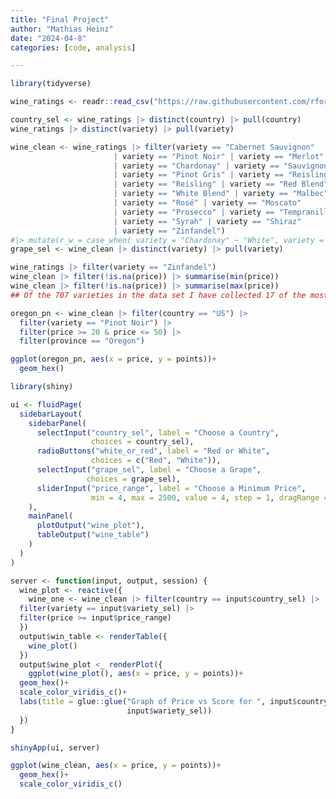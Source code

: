 ```yaml
---
title: "Final Project"
author: "Mathias Heinz"
date: "2024-04-8"
categories: [code, analysis]

---
```

```r
library(tidyverse)

wine_ratings <- readr::read_csv("https://raw.githubusercontent.com/rfordatascience/tidytuesday/master/data/2019/2019-05-28/winemag-data-130k-v2.csv")


```

```r
country_sel <- wine_ratings |> distinct(country) |> pull(country)
wine_ratings |> distinct(variety) |> pull(variety)

wine_clean <- wine_ratings |> filter(variety == "Cabernet Sauvignon" 
                       | variety == "Pinot Noir" | variety == "Merlot" 
                       | variety == "Chardonay" | variety == "Sauvignon Blanc"
                       | variety == "Pinot Gris" | variety == "Reisling"
                       | variety == "Reisling" | variety == "Red Blend"
                       | variety == "White Blend" | variety == "Malbec"
                       | variety == "Rosé" | variety == "Moscato"
                       | variety == "Prosecco" | variety == "Tempranillo"
                       | variety == "Syrah" | variety == "Shiraz"
                       | variety == "Zinfandel") 
#|> mutate(r_w = case_when( variety = "Chardonay" ~ "White", variety = "Sauvignon Blanc" ~ "White"))
grape_sel <- wine_clean |> distinct(variety) |> pull(variety)

wine_ratings |> filter(variety == "Zinfandel")
wine_clean |> filter(!is.na(price)) |> summarise(min(price))
wine_clean |> filter(!is.na(price)) |> summarise(max(price))
## Of the 707 varieties in the data set I have collected 17 of the most popular grape varieties, leaving me with almost 60,000 observations.

oregon_pn <- wine_clean |> filter(country == "US") |> 
  filter(variety == "Pinot Noir") |> 
  filter(price >= 20 & price <= 50) |> 
  filter(province == "Oregon")

ggplot(oregon_pn, aes(x = price, y = points))+
  geom_hex()
```



```r
library(shiny)

ui <- fluidPage(
  sidebarLayout(
    sidebarPanel(
      selectInput("country_sel", label = "Choose a Country", 
                  choices = country_sel),
      radioButtons("white_or_red", label = "Red or White",
                  choices = c("Red", "White")),
      selectInput("grape_sel", label = "Choose a Grape",
                 choices = grape_sel),
      sliderInput("price_range", label = "Choose a Minimum Price",
                  min = 4, max = 2500, value = 4, step = 1, dragRange = TRUE)
    ),
    mainPanel(
      plotOutput("wine_plot"),
      tableOutput("wine_table")
    )
  )
)

server <- function(input, output, session) {
  wine_plot <- reactive({
    wine_one <- wine_clean |> filter(country == input$country_sel) |> 
  filter(variety == input$variety_sel) |> 
  filter(price >= input$price_range) 
  })
  output$win_table <- renderTable({
    wine_plot()
  })
  output$wine_plot <_ renderPlot({
    ggplot(wine_plot(), aes(x = price, y = points))+
  geom_hex()+
  scale_color_viridis_c()+
  labs(title = glue::glue("Graph of Price vs Score for ", input$country_sel,
                          input$wariety_sel))
  })
}

shinyApp(ui, server)
```

```r
ggplot(wine_clean, aes(x = price, y = points))+
  geom_hex()+
  scale_color_viridis_c()
  
```

